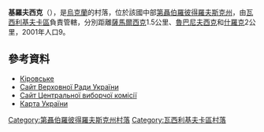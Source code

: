 {{coord|48|8|32|N|35|50|16|E|scale:30000_region:UA|display=title}}

'''基羅夫西克'''（{{lang-uk|Тихе}}），是[[烏克蘭|烏克蘭]]的村落，位於該國中部[[第聶伯羅彼得羅夫斯克州|第聶伯羅彼得羅夫斯克州]]，由[[瓦西利基夫卡區|瓦西利基夫卡區]]負責管轄，分別距離[[薩馬爾西克_(瓦西利基夫卡區)|薩馬爾西克]]1.5公里、[[魯巴尼夫西克|魯巴尼夫西克]]和[[什羅克_(瓦西利基夫卡區)|什羅克]]2公里，2001年人口9。

==參考資料==
* [http://gska2.rada.gov.ua/pls/z7502/A005?rdat1=06.12.2007&rf7571=5136 Кіровське]{{dead link|date=2017年12月 |bot=InternetArchiveBot |fix-attempted=yes }}
* [https://web.archive.org/web/20071223190549/http://portal.rada.gov.ua/ Сайт Верховної Ради України]
* [http://www.cvk.gov.ua Сайт Центральної виборчої комісії] {{Wayback|url=http://www.cvk.gov.ua/ |date=20101203204641 }}
* [http://maps.vlasenko.net/ Карта України] {{Wayback|url=http://maps.vlasenko.net/ |date=20160215103730 }}

{{DEFAULTSORT:Тихе}}
[[Category:第聶伯羅彼得羅夫斯克州村落|Category:第聶伯羅彼得羅夫斯克州村落]]
[[Category:瓦西利基夫卡區村落|Category:瓦西利基夫卡區村落]]


{{Dnipropetrovsk-geo-stub}}